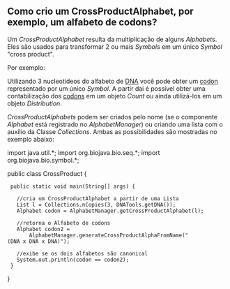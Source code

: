 == Como crio um CrossProductAlphabet, por exemplo, um alfabeto de codons? ==

Um ''CrossProductAlphabet'' resulta da multiplicação de alguns ''Alphabet''s. Eles são usados para transformar 2 ou mais ''Symbol''s em um único ''Symbol'' "cross product". 

Por exemplo:

Utilizando 3 nucleotideos do alfabeto de [[wp:DNA|DNA]] você pode obter um [[wp:codon|codon]] representado por um único ''Symbol''. A partir dai é possível obter uma contabilização dos [[wp:codon|codons]] em um objeto ''Count'' ou ainda utilizá-los em um objeto ''Distribution''.


''CrossProductAlphabets'' podem ser criados pelo nome (se o componente ''Alphabet'' está registrado no ''AlphabetManager'') ou criando uma lista com o auxilio da Classe ''Collections''. Ambas as possibilidades são mostradas no exemplo abaixo:

<java>
import java.util.*;
import org.biojava.bio.seq.*;
import org.biojava.bio.symbol.*;

public class CrossProduct {
  public static void main(String[] args) {

    //cria um CrossProductAlphabet a partir de uma Lista
    List l = Collections.nCopies(3, DNATools.getDNA());
    Alphabet codon = AlphabetManager.getCrossProductAlphabet(l);

    //retorna o Alfabeto de codons
    Alphabet codon2 =
        AlphabetManager.generateCrossProductAlphaFromName("(DNA x DNA x DNA)");

    //exibe se os dois alfabetos são canonical
    System.out.println(codon == codon2);
  }
}
</java>